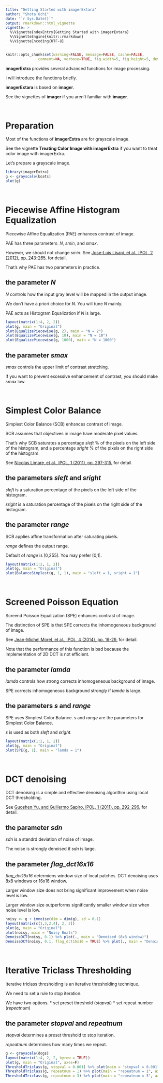 ```yaml
---
title: "Getting Started with imagerExtara"
author: "Shota Ochi"
date: "`r Sys.Date()`"
output: rmarkdown::html_vignette
vignette: >
  %\VignetteIndexEntry{Getting Started with imagerExtara}
  %\VignetteEngine{knitr::rmarkdown}
  %\VignetteEncoding{UTF-8}
---
```


```r
knitr::opts_chunk$set(warning=FALSE, message=FALSE, cache=FALSE, 
               comment=NA, verbose=TRUE, fig.width=5, fig.height=5, dev='jpeg',dev.args=list(quality=50))			   
```

**imagerExtra** provides several advanced functions for image processing.

I will introduce the functions briefly.

**imagerExtara** is based on **imager**.

See the vignettes of **imager** if you aren't familiar with **imager**.

<br />

# Preparation
Most of the functions of **imagerExtra** are for grayscale image.

See the vignette **Treating Color Image with imagerExtra** if you want to treat color image with imagerExtra.

Let's prepare a grayscale image.

```r
library(imagerExtra)
g <- grayscale(boats)
plot(g)
```

<br />

# Piecewise Affine Histogram Equalization

Piecewise Affine Equalization (PAE) enhances contrast of image.

PAE has three parameters: *N*, *smin*, and *smax*.

However, we should not change *smin*. See [Jose-Luis Lisani, et al., IPOL, 2 (2012), pp. 243-265.](https://doi.org/10.5201/ipol.2012.lps-pae) for detail.

That's why PAE has two parameters in practice.

## the parameter *N*
*N* controls how the input gray level will be mapped in the output image. 

We don't have a priori choice for *N*. You will tune *N* mainly.

PAE acts as Histogram Equalization if *N* is large.

```r
layout(matrix(1:4, 2, 2))
plot(g, main = "Original")
plot(EqualizePiecewise(g, 2), main = "N = 2")
plot(EqualizePiecewise(g, 10), main = "N = 10")
plot(EqualizePiecewise(g, 1000), main = "N = 1000")
```

## the parameter *smax*
*smax* controls the upper limit of contrast stretching.

If you want to prevent excessive enhancement of contrast, you should make *smax* low.

<br />

# Simplest Color Balance

Simplest Color Balance (SCB) enhances contrast of image.

SCB assumes that objectives in image have moderate pixel values.

That's why SCB saturates a percentage *sleft* % of the pixels on the left side of the histogram, and a percentage *sright* % of the pixels on the right side of the histogram.

See [Nicolas Limare, et al., IPOL, 1 (2011), pp. 297-315.](https://doi.org/10.5201/ipol.2011.llmps-scb) for detail.

## the parameters *sleft* and *sright*
*sleft* is a saturation percentage of the pixels on the left side of the histogram.

*sright* is a saturation percentage of the pixels on the right side of the histogram.

## the parameter *range*
SCB applies affine transformation after saturating pixels.

*range* defines the output range.

Default of *range* is [0,255]. You may prefer [0,1].

```r
layout(matrix(1:2, 1, 2))
plot(g, main = "Original")
plot(BalanceSimplest(g, 1, 1), main = "sleft = 1, sright = 1")
```

<br />

# Screened Poisson Equation

Screend Poisson Equalization (SPE) enhances contrast of image.

The distinction of SPE is that SPE corrects the inhomogeneous background of image.

See [Jean-Michel Morel, et al., IPOL, 4 (2014), pp. 16-29.](https://doi.org/10.5201/ipol.2014.84) for detail.

Note that the performance of this function is bad because the implementation of 2D DCT is not efficient.

## the parameter *lamda*

*lamda* controls how strong corrects inhomogeneous background of image.

SPE corrects inhomogeneous background strongly if *lamda* is large.

## the parameters *s* and *range*

SPE uses Simplest Color Balance. *s* and *range* are the parameters for Simplest Color Balance.

*s* is used as both *sleft* and *sright*.

```r
layout(matrix(1:2, 1, 2))
plot(g, main = "Original")
plot(SPE(g, 1), main = "lamda = 1")
```

<br />

# DCT denoising

DCT denoising is a simple and effective denoising algorithm using local DCT thresholding.

See [Guoshen Yu, and Guillermo Sapiro, IPOL, 1 (2011), pp. 292-296.](https://doi.org/10.5201/ipol.2011.ys-dct) for detail.

## the parameter *sdn*

*sdn* is a standrd deviation of noise of image.

The noise is strongly denoised if *sdn* is large.

## the parameter *flag_dct16x16*

*flag_dct16x16* determiens window size of local patches. DCT denoising uses 8x8 windows or 16x16 window.

Larger window size does not bring significant improvement when noise level is low.

Larger window size outperforms significantly smaller window size when noise level is low.

```r
noisy <- g + imnoise(dim = dim(g), sd = 0.1)
layout(matrix(c(1,3,2,4), 2, 2))
plot(g, main = "Original")
plot(noisy, main = "Noisy Boats")
DenoiseDCT(noisy, 0.1) %>% plot(., main = "Denoised (8x8 window)")
DenoiseDCT(noisy, 0.1, flag_dct16x16 = TRUE) %>% plot(., main = "Denoised (16x16 window)")
```

<br />

# Iterative Triclass Thresholding

Iterative triclass thresholding is an iterative thresholding technique.

We need to set a rule to stop iteration.

We have two options.
* set preset threshold (*stopval*)
* set repeat number (*repeatnum*)

## the parameter *stopval* and *repeatnum*

*stopval* determines a preset threshold to stop iteration.

*repeatnum* determines how many times we repeat.

```r
g <- grayscale(dogs)
layout(matrix(1:4, 2, 2, byrow = TRUE))
plot(g, main = "Original", axes=F)
ThresholdTriclass(g, stopval = 0.001) %>% plot(main = "stopval = 0.001", axes=F)
ThresholdTriclass(g, repeatnum = 1) %>% plot(main = "repeatnum = 1", axes=F)
ThresholdTriclass(g, repeatnum = 3) %>% plot(main = "repeatnum = 3", axes=F)
```